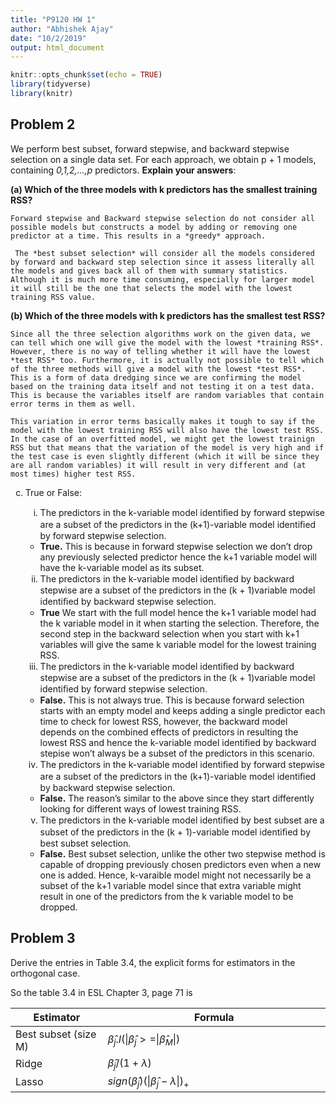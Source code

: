 ```yaml
---
title: "P9120 HW 1"
author: "Abhishek Ajay"
date: "10/2/2019"
output: html_document
---
```


```r
knitr::opts_chunk$set(echo = TRUE)
library(tidyverse)
library(knitr)
```

## Problem 2 

We perform best subset, forward stepwise, and backward stepwise selection on a single data set. For each approach, we obtain p + 1 models, containing *0,1,2,...,p* predictors. **Explain your answers**:

**(a) Which of the three models with k predictors has the smallest training RSS?** 
    
    Forward stepwise and Backward stepwise selection do not consider all possible models but constructs a model by adding or removing one predictor at a time. This results in a *greedy* approach. 
     
     The *best subset selection* will consider all the models considered by forward and backward step selection since it assess literally all the models and gives back all of them with summary statistics. Although it is much more time consuming, especially for larger model it will still be the one that selects the model with the lowest training RSS value.

**(b) Which of the three models with k predictors has the smallest test RSS?**

    Since all the three selection algorithms work on the given data, we can tell which one will give the model with the lowest *training RSS*. However, there is no way of telling whether it will have the lowest *test RSS* too. Furthermore, it is actually not possible to tell which of the three methods will give a model with the lowest *test RSS*. This is a form of data dredging since we are confirming the model based on the training data itself and not testing it on a test data. This is because the variables itself are random variables that contain error terms in them as well.  
    
    This variation in error terms basically makes it tough to say if the model with the lowest training RSS will also have the lowest test RSS. In the case of an overfitted model, we might get the lowest trainign RSS but that means that the variation of the model is very high and if the test case is even slightly different (which it will be since they are all random variables) it will result in very different and (at most times) higher test RSS.

(c) True or False: 
    
    i. The predictors in the k-variable model identiﬁed by forward stepwise are a subset of the predictors in the (k+1)-variable model identiﬁed by forward stepwise selection. 
    
    + **True.** This is because in forward stepwise selection we don't drop any previously selected predictor hence the k+1 variable model will have the k-variable model as its subset.
    
    ii. The predictors in the k-variable model identiﬁed by backward stepwise are a subset of the predictors in the (k + 1)variable model identiﬁed by backward stepwise selection. 
    
    + **True** We start with the full model hence the k+1 variable model had the k variable model in it when starting the selection. Therefore, the second step in the backward selection when you start with k+1 variables will give the same k variable model for the lowest training RSS.
    
    iii. The predictors in the k-variable model identiﬁed by backward stepwise are a subset of the predictors in the (k + 1)variable model identiﬁed by forward stepwise selection. 
    
    + **False.** This is not always true. This is because forward selection starts with an empty model and keeps adding a single predictor each time to check for lowest RSS, however, the backward model depends on the combined effects of predictors in resulting the lowest RSS and hence the k-variable model identified by backward stepise won't always be a subset of the predictors in this scenario.
    
    iv. The predictors in the k-variable model identiﬁed by forward stepwise are a subset of the predictors in the (k+1)-variable model identiﬁed by backward stepwise selection. 
    
    + **False.** The reason's similar to the above since they start differently looking for different ways of lowest training RSS.
    
    v. The predictors in the k-variable model identiﬁed by best subset are a subset of the predictors in the (k + 1)-variable model identiﬁed by best subset selection.
    
    + **False.** Best subset selection, unlike the other two stepwise method is capable of dropping previously chosen predictors even when a new one is added. Hence, k-varaible model might not necessarily be a subset of the k+1 variable model since that extra variable might result in one of the predictors from the k variable model to be dropped.

## Problem 3

Derive the entries in Table 3.4, the explicit forms for estimators in the orthogonal case.

So the table 3.4 in ESL Chapter 3, page 71 is


|Estimator | Formula|
|----------------------|-----------------------------------------------------|
| Best subset (size M) | $\hat\beta_{j}.I(|\hat\beta_{j} >= |\hat\beta_{M}|)$|
|Ridge|$\hat\beta_{j}/(1 + \lambda)$|
|Lasso|$sign(\hat\beta_{j})(|\hat\beta_{j} - \lambda|)_{+}$|
